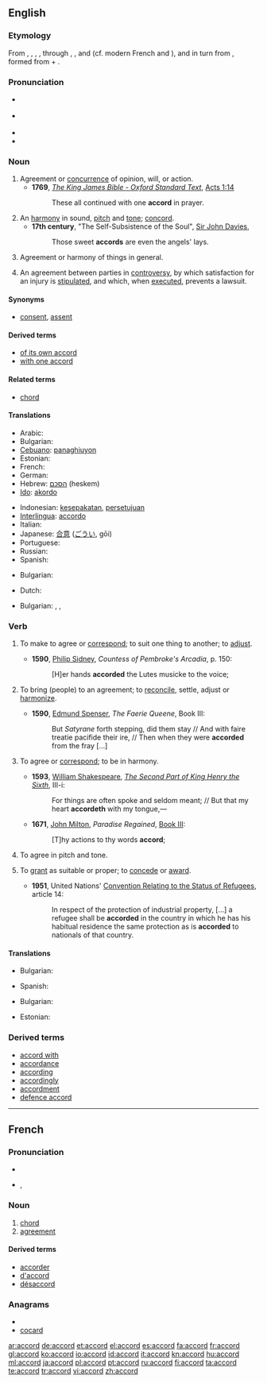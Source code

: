 {{was wotd|2008|August|2}}
==English==

===Etymology===
From {{etyl|enm}} {{term|acord}}, {{term|accord#Middle English|accord}}, {{term|acorden}}, {{term|accorden}}, through {{etyl|fro}} {{term|acort}}, {{term|acorde}}, and {{term|acorder}} (cf. modern French {{term|accord|accord|lang=fr}} and {{term|accorder}}), and in turn from {{etyl|LL.}} {{term|accordo|accordō|lang=la}}, formed from {{etyl|la}}  {{term|ad}} +  {{term|cordis||heart}}.

===Pronunciation===
* {{a|UK}} {{IPA|/əˈkɔːd/}}
* {{a|US}} {{IPA|/əˈkɔɹd/}}
* {{audio|en-us-accord.ogg|Audio (US)}}
* {{rhymes|ɔː(r)d}}

===Noun===
{{en-noun}}

# Agreement or [[concurrence]] of opinion, will, or action.
#* '''1769''', ''[[s:Bible_(King_James)|The King James Bible - Oxford Standard Text]]'',  [[s:Bible_(King_James)/Acts#Chapter_1|Acts 1:14]]
#*: These all continued with one '''accord''' in prayer.
# An [[harmony]] in sound, [[pitch]] and [[tone]]; [[concord]].
#* '''17th century''', "The Self-Subsistence of the Soul", [[w:John Davies (poet)|Sir John Davies]],
#*: Those sweet '''accords''' are even the angels' lays.
# Agreement or harmony of things in general.
# {{legal}} An agreement between parties in [[controversy]], by which satisfaction for an injury is [[stipulated]], and which, when [[executed]], prevents a lawsuit.

====Synonyms====
* {{sense|concurrence of opinion}} [[consent]], [[assent]]

====Derived terms====
* [[of its own accord]]
* [[with one accord]]

====Related terms====
* [[chord]]

====Translations====
{{trans-top|agreement or concurrence of opinion}}
* Arabic: {{t-|ar|تفاهم|m|alt=تَفاهُم|tr=tafaahum|sc=Arab}}
* Bulgarian: {{t+|bg|съгласие|sc=Cyrl}}
* [[Cebuano]]: [[panaghiuyon]]
* Estonian: {{t|et|kokkulepe}}
* French: {{t+|fr|entente|f}}
* German: {{t+|de|Übereinstimmung|f}}
* Hebrew: [[הסכם]] (heskem) {{m}}
* [[Ido]]: [[akordo]]
{{trans-mid}}
* Indonesian: [[sepakat|kesepakatan]], [[setuju|persetujuan]]
* [[Interlingua]]: [[accordo]]
* Italian: {{t+|it|accordo|m}}
* Japanese: [[合意]] ([[ごうい]], gōi)
* Portuguese: {{t+|pt|acordo|m}}
* Russian: {{t+|ru|согласие|n|tr=soglásije|sc=Cyrl}}
* Spanish: {{t+|es|acuerdo|m}}
{{trans-bottom}}

{{trans-top|harmony of sounds}}
* Bulgarian: {{t|bg|хармония|sc=Cyrl}}
{{trans-mid}}
* Dutch: {{t+|nl|akkoord|n}}
{{trans-bottom}}

{{trans-top|agreement, harmony, or just correspondence}}
* Bulgarian: {{t+|bg|съгласие|sc=Cyrl}},  {{t+|bg|мир|sc=Cyrl}},  {{t|bg|хармония|sc=Cyrl}}
{{trans-mid}}
{{trans-bottom}}

{{trans-top|an agreement}}
{{trans-mid}}
{{trans-bottom}}

===Verb===
{{en-verb}}

# {{transitive}} To make to agree or [[correspond]]; to suit one thing to another; to [[adjust]].
#* '''1590''', [[w:Philip Sidney|Philip Sidney]], ''Countess of Pembroke's Arcadia'', p. 150:
#*: [H]er hands '''accorded''' the Lutes musicke to the voice;
# {{transitive}} To bring (people) to an agreement; to [[reconcile]], settle, adjust or [[harmonize]].
#* '''1590''', [[w:Edmund Spenser|Edmund Spenser]], ''The Faerie Queene'', Book III:
#*: But ''Satyrane'' forth stepping, did them stay // And with faire treatie pacifide their ire, // Then when they were '''accorded''' from the fray [...]
# {{intransitive}} To agree or [[correspond]]; to be in harmony.
#* '''1593''', [[w:William Shakespeare|William Shakespeare]], ''[[s:The Second Part of King Henry the Sixth|The Second Part of King Henry the Sixth]]'', III-i:
#*: For things are often spoke and seldom meant; // But that my heart '''accordeth''' with my tongue,—
#* '''1671''', [[w:John Milton|John Milton]], ''Paradise Regained'', [[s:Paradise Regained/Book 3|Book III]]:
#*: [T]hy actions to thy words '''accord''';
# {{intransitive}} To agree in pitch and tone.
# {{transitive}} {{dated|or|legal}} To [[grant]] as suitable or proper; to [[concede]] or [[award]].
#* '''1951''', United Nations' [[s:1951 Refugee Convention|Convention Relating to the Status of Refugees]], article 14:
#*: In respect of the protection of industrial property, [...] a refugee shall be '''accorded''' in the country in which he has his habitual residence the same protection as is '''accorded''' to nationals of that country.

====Translations====
{{trans-top|transitive: to accord}}
* Bulgarian: {{t|bg|съгласувам|sc=Cyrl}}
{{trans-mid}}
* Spanish: {{t+|es|acordar}}
{{trans-bottom}}

{{trans-top|transitive: to bring to an agreement}}
{{trans-mid}}
{{trans-bottom}}

{{trans-top|transitive: to grant}}
* Bulgarian: {{t|bg|предлагам помощ|sc=Cyrl}}
{{trans-mid}}
* Estonian: {{t|et|andma}}
{{trans-bottom}}

===Derived terms===
* [[accord with]]
* [[accordance]]
* [[according]]
* [[accordingly]]
* [[accordment]]
* [[defence accord]]

----

==French==

===Pronunciation===
* {{audio|Fr-accord.ogg|audio}}
* {{IPA|/a.kɔʁ/|lang=fr}}, {{SAMPA|/a.kOR/}}

===Noun===
{{fr-noun|m}}

# [[chord]]
# [[agreement]]

====Derived terms====
* [[accorder]]
* [[d'accord]]
* [[désaccord]]

===Anagrams===
* {{alphagram|accdor}}
* [[cocard#French|cocard]]


[[ar:accord]]
[[de:accord]]
[[et:accord]]
[[el:accord]]
[[es:accord]]
[[fa:accord]]
[[fr:accord]]
[[gl:accord]]
[[ko:accord]]
[[io:accord]]
[[id:accord]]
[[it:accord]]
[[kn:accord]]
[[hu:accord]]
[[ml:accord]]
[[ja:accord]]
[[pl:accord]]
[[pt:accord]]
[[ru:accord]]
[[fi:accord]]
[[ta:accord]]
[[te:accord]]
[[tr:accord]]
[[vi:accord]]
[[zh:accord]]